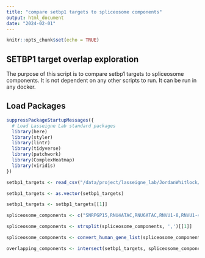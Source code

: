 ```yaml
---
title: "compare setbp1 targets to spliceosome components"
output: html_document
date: "2024-02-01"
---
```


```r
knitr::opts_chunk$set(echo = TRUE)
```

## SETBP1 target overlap exploration

The purpose of this script is to compare setbp1 targets to spliceosome components. It is not dependent on any other scripts to run. It can be run in any docker.

## Load Packages

```r
suppressPackageStartupMessages({
  # Load Lasseigne Lab standard packages
  library(here)
  library(styler)
  library(lintr)
  library(tidyverse)
  library(patchwork)
  library(ComplexHeatmap)
  library(viridis)
})

```



```r

setbp1_targets <- read_csv("/data/project/lasseigne_lab/JordanWhitlock/230227_Setbp1Manuscript/230227_JW_Setbp1Manuscript_EVERYTHING/results/seurat/setbp1_targets.csv", col_types = cols(...1 = col_skip()))

setbp1_targets <- as.vector(setbp1_targets)

setbp1_targets <- setbp1_targets[[1]]

spliceosome_components <- c("SNRPGP15,RNU4ATAC,RNU6ATAC,RNVU1-8,RNVU1-4,RNVU1-14,RNVU1-15,,RNVU1-17,RNU6-9,RNVU1-3,RNVU1-1,RNU6-7,RNVU1-6,RNVU1-19,SF3A1,CD2BP2,PPIH,TAF12-DT,ARFGEF1,SLU7,PRPF8,HEXIM1,USP39,ENSG00000259697,TXNL4A,SF3A3,SF3B2,LSM6,RN7SK,LSM11,OVAAL,ZMAT2,SNRNP200,SF3B3,SF3B1,LSM5,PRPF6,PRPF40B,LSM4,AAR2,PRPF31,RNU11,RNU6-1,RNU5F-1,RNU5E-1,RNU5D-1,RNU5A-1,RNU5B-1,RNU4-2,RNU4-1,RNVU1-7,LSM3,HTATSF1,WEE2-AS1,SNU13,GEMIN4,LARP7,LUC7L2,RBMX2,SF3B6,LSM7,LSM8,LUC7L3,TXNL4B,PRPF39,PRPF40A,LUC7L,MEPCE,LSM2,RNU1-4,RNVU1-2A,RNU2-1,SNRNP70,SNRPA,SNRPA1,SNRPB,SNRPB2,SNRPC,SNRPD1,SNRPD2,SNRPD3,SNRPE,SNRPF,SNRPG,SNRPN,DDX39B,SF3A2,SF3B5,PHF5A,LSM10,PRPF18,SART1,PRPF4,PRPF3,EFTUD2,SNRNP40,DDX23,TGS1,SART3")

spliceosome_components <- strsplit(spliceosome_components, ',')[[1]]

spliceosome_components <- convert_human_gene_list(spliceosome_components)

overlapping_components <- intersect(setbp1_targets, spliceosome_components)

```



